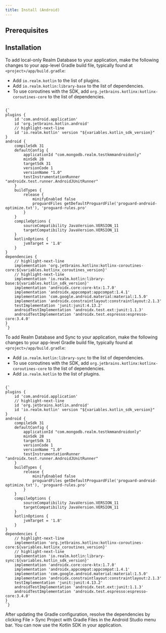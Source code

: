 ```yaml
---
title: Install (Android)
---
```



## Prerequisites

<PrerequisitesKotlin/>

## Installation

<Tabs groupId="sdk-distros">
  <TabItem value="realm-database" label="Realm Database">

To add local-only Realm Database to your application, make the
following changes to your app-level Gradle build file, typically found
at `<project>/app/build.gradle`:

- Add `io.realm.kotlin` to the list of plugins.
- Add `io.realm.kotlin:library-base` to the list of dependencies.
- To use coroutines with the SDK, add
  `org.jetbrains.kotlinx:kotlinx-coroutines-core`
  to the list of dependencies.


<!--- Credit for variable in code blocks solution: https://github.com/facebook/Docusaurus/issues/395#issuecomment-633686061 --->
<pre><code parentName="pre" {...{
            "language": "kotlin"
          }}>
{`
plugins {
    id 'com.android.application'
    id 'org.jetbrains.kotlin.android'
    // highlight-next-line
    id 'io.realm.kotlin' version "${variables.kotlin_sdk_version}"
}
android {
    compileSdk 31
    defaultConfig {
        applicationId "com.mongodb.realm.testkmmandroidonly"
        minSdk 28
        targetSdk 31
        versionCode 1
        versionName "1.0"
        testInstrumentationRunner "androidx.test.runner.AndroidJUnitRunner"
    }
    buildTypes {
        release {
            minifyEnabled false
            proguardFiles getDefaultProguardFile('proguard-android-optimize.txt'), 'proguard-rules.pro'
        }
    }
    compileOptions {
        sourceCompatibility JavaVersion.VERSION_11
        targetCompatibility JavaVersion.VERSION_11
    }
    kotlinOptions {
        jvmTarget = '1.8'
    }
}
dependencies {
    // highlight-next-line
    implementation 'org.jetbrains.kotlinx:kotlinx-coroutines-core:${variables.kotlinx_coroutines_version}'
    // highlight-next-line
    implementation 'io.realm.kotlin:library-base:${variables.kotlin_sdk_version}'
    implementation 'androidx.core:core-ktx:1.7.0'
    implementation 'androidx.appcompat:appcompat:1.4.1'
    implementation 'com.google.android.material:material:1.5.0'
    implementation 'androidx.constraintlayout:constraintlayout:2.1.3'
    testImplementation 'junit:junit:4.13.2'
    androidTestImplementation 'androidx.test.ext:junit:1.1.3'
    androidTestImplementation 'androidx.test.espresso:espresso-core:3.4.0'
}
`}
</code></pre>

  </TabItem>
  <TabItem value="sync" label="Sync">

To add Realm Database and Sync to your application, make the following changes to your app-level Gradle build file, typically found at `<project>/app/build.gradle`:

- Add `io.realm.kotlin:library-sync` to the list of dependencies.
- To use coroutines with the SDK, add
  `org.jetbrains.kotlinx:kotlinx-coroutines-core`
  to the list of dependencies.
- Add `io.realm.kotlin` to the list of plugins.

<pre><code parentName="pre" {...{
            "language": "kotlin"
          }}>
{`
plugins {
    id 'com.android.application'
    // highlight-next-line
    id 'org.jetbrains.kotlin.android'
    id 'io.realm.kotlin' version "${variables.kotlin_sdk_version}"
}
android {
    compileSdk 31
    defaultConfig {
        applicationId "com.mongodb.realm.testkmmandroidonly"
        minSdk 28
        targetSdk 31
        versionCode 1
        versionName "1.0"
        testInstrumentationRunner "androidx.test.runner.AndroidJUnitRunner"
    }
    buildTypes {
        release {
            minifyEnabled false
            proguardFiles getDefaultProguardFile('proguard-android-optimize.txt'), 'proguard-rules.pro'
        }
    }
    compileOptions {
        sourceCompatibility JavaVersion.VERSION_11
        targetCompatibility JavaVersion.VERSION_11
    }
    kotlinOptions {
        jvmTarget = '1.8'
    }
}
dependencies {
    // highlight-next-line
    implementation 'org.jetbrains.kotlinx:kotlinx-coroutines-core:${variables.kotlinx_coroutines_version}'
    // highlight-next-line
    implementation 'io.realm.kotlin:library-sync:${variables.kotlin_sdk_version}'
    implementation 'androidx.core:core-ktx:1.7.0'
    implementation 'androidx.appcompat:appcompat:1.4.1'
    implementation 'com.google.android.material:material:1.5.0'
    implementation 'androidx.constraintlayout:constraintlayout:2.1.3'
    testImplementation 'junit:junit:4.13.2'
    androidTestImplementation 'androidx.test.ext:junit:1.1.3'
    androidTestImplementation 'androidx.test.espresso:espresso-core:3.4.0'
}
`}
</code></pre>

  </TabItem>
</Tabs>

After updating the Gradle configuration, resolve the dependencies by clicking File > Sync Project with Gradle Files in the Android Studio menu bar. You can now use the Kotlin SDK in your application.
